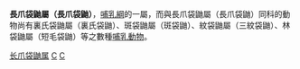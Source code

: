 {{Unreferenced|time=2019-04-10T10:09:48+00:00}}
{{Automatic taxobox
| taxon = Neophascogale
| authority = Stein, 1933
}}
'''長爪袋鼬屬（長爪袋鼬）'''，[[哺乳綱|哺乳綱]]的一屬，而與長爪袋鼬屬（長爪袋鼬）同科的動物尚有裏氏袋鼬屬（裏氏袋鼬）、斑袋鼬屬（斑袋鼬）、紋袋鼬屬（三紋袋鼬）、林袋鼬屬（短毛袋鼬）等之數種[[哺乳動物|哺乳動物]]。
{{Agreodontia}}
{{Taxonbar}}
[[Category:长爪袋鼬属|]]
[[Category:袋鼬科|C]]
[[Category:1933年描述的分类群|C]] 

{{Mammal-stub}}